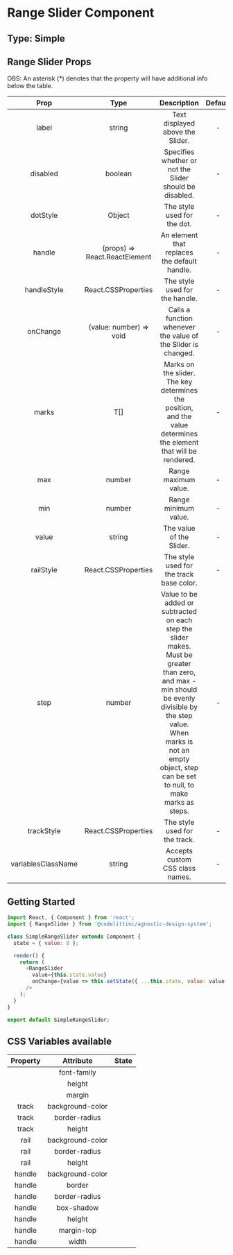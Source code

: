 # Range Slider Component

## Type: Simple

## Range Slider Props

OBS: An asterisk (\*) denotes that the property will have additional info below the table.

|        Prop        |             Type              |                                                                                                                Description                                                                                                                | Default | Mandatory |
| :----------------: | :---------------------------: | :---------------------------------------------------------------------------------------------------------------------------------------------------------------------------------------------------------------------------------------: | :-----: | :-------: |
|       label        |            string             |                                                                                                     Text displayed above the Slider.                                                                                                      |    -    |   false   |
|      disabled      |            boolean            |                                                                                          Specifies whether or not the Slider should be disabled.                                                                                          |    -    |   false   |
|      dotStyle      |            Object             |                                                                                                        The style used for the dot.                                                                                                        |    -    |   false   |
|       handle       | (props) => React.ReactElement |                                                                                               An element that replaces the default handle.                                                                                                |    -    |   false   |
|    handleStyle     |      React.CSSProperties      |                                                                                                      The style used for the handle.                                                                                                       |    -    |   false   |
|      onChange      |    (value: number) => void    |                                                                                       Calls a function whenever the value of the Slider is changed.                                                                                       |    -    |   false   |
|       marks        |              T[]              |                                                             Marks on the slider. The key determines the position, and the value determines the element that will be rendered.                                                             |    -    |   false   |
|        max         |            number             |                                                                                                           Range maximum value.                                                                                                            |    -    |   false   |
|        min         |            number             |                                                                                                           Range minimum value.                                                                                                            |    -    |   false   |
|       value        |            string             |                                                                                                         The value of the Slider.                                                                                                          |    -    |   false   |
|     railStyle      |      React.CSSProperties      |                                                                                                 The style used for the track base color.                                                                                                  |    -    |   false   |
|        step        |            number             | Value to be added or subtracted on each step the slider makes. Must be greater than zero, and max - min should be evenly divisible by the step value. When marks is not an empty object, step can be set to null, to make marks as steps. |    -    |   false   |
|     trackStyle     |      React.CSSProperties      |                                                                                                       The style used for the track.                                                                                                       |    -    |   false   |
| variablesClassName |            string             |                                                                                                      Accepts custom CSS class names.                                                                                                      |    -    |   false   |

## Getting Started

```javascript
import React, { Component } from 'react';
import { RangeSlider } from '@codelittinc/agnostic-design-system';

class SimpleRangeSlider extends Component {
  state = { value: 0 };

  render() {
    return (
      <RangeSlider
        value={this.state.value}
        onChange={value => this.setState({ ...this.state, value: value })}
      />
    );
  }
}

export default SimpleRangeSlider;
```

## CSS Variables available

| Property |    Attribute     | State |
| :------: | :--------------: | :---: |
|          |   font-family    |       |
|          |      height      |       |
|          |      margin      |       |
|  track   | background-color |       |
|  track   |  border-radius   |       |
|  track   |      height      |       |
|   rail   | background-color |       |
|   rail   |  border-radius   |       |
|   rail   |      height      |       |
|  handle  | background-color |       |
|  handle  |      border      |       |
|  handle  |  border-radius   |       |
|  handle  |    box-shadow    |       |
|  handle  |      height      |       |
|  handle  |    margin-top    |       |
|  handle  |      width       |       |
